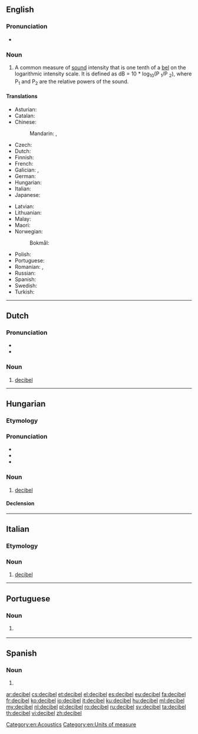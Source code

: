 {{also|décibel}}
==English==
{{wikipedia}}

===Pronunciation===
* {{a|GenAm}} {{IPA|/ˈdɛsɪbɛl/|/ˈdɛsɪbəl/|lang=en}}

===Noun===
{{en-noun}}

# A common measure of [[sound]] intensity that is one tenth of a [[bel]] on the logarithmic intensity scale.  It is defined as dB = 10 * log<sub>10</sub>(P <sub>1</sub>/P <sub>2</sub>), where P<sub>1</sub> and P<sub>2</sub> are the relative powers of the sound.

====Translations====
{{trans-top|a common measure of sound intensity}}
* Asturian: {{t|ast|decibeliu|m}}
* Catalan: {{t|ca|decibel|m}}
* Chinese:
*: Mandarin: {{t+|cmn|分貝|sc=Hani}}, {{t+|cmn|分贝|tr=fēnbèi|sc=Hani}}
* Czech: {{t+|cs|decibel|m}}
* Dutch: {{t+|nl|decibel|m}}
* Finnish: {{t+|fi|desibeli}}
* French: {{t+|fr|décibel|m}}
* Galician: {{t|gl|decibel|m}}, {{t|gl|decibelio|m}}
* German: {{t+|de|Dezibel|n}}
* Hungarian: {{t+|hu|decibel}}
* Italian: {{t|it|decibel|m}}
* Japanese: {{t|ja|デシベル|tr=deshiberu|sc=Jpan}}
{{trans-mid}}
* Latvian: {{t|lv|decibels|m}}
* Lithuanian: {{t|lt|decibelas|m}}
* Malay: {{t|ms|desibel}}
* Maori: {{t|mi|wae paoro}}
* Norwegian:
*: Bokmål: {{t|nb|decibel}}
* Polish: {{t+|pl|decybel|m}}
* Portuguese: {{t|pt|decibel|m}}
* Romanian: {{t|ro|decibeli|m-p}}, {{t+|ro|decibel|m}}
* Russian: {{t+|ru|децибе́л|m}}
* Spanish: {{t+|es|decibelio|m}}
* Swedish: {{t+|sv|decibel|n}}
* Turkish: {{t+|tr|desibel}}
{{trans-bottom}}

[[Category:en:Acoustics]]
[[Category:en:Units of measure]]

----

==Dutch==

===Pronunciation===
* {{IPA|/ˈdeːsibɛl/|lang=nl}}
* {{audio|Nl-decibel.ogg|Audio|lang=nl}}

===Noun===
{{nl-noun|m|-s|decibeltje}}

# [[#English|decibel]]

----

==Hungarian==

===Etymology===
{{hu-prefix|deci|bel}}

===Pronunciation===
* {{IPA|/ˈdɛt͡sibɛl/|lang=hu}}
* {{audio|Hu-decibel.ogg|Audio|lang=hu}}
* {{hyphenation|de|ci|bel|lang=hu}}

===Noun===
{{hu-noun|ek}}

# [[decibel#English|decibel]]

====Declension====
{{hu-decl-ek|decibe|l}}{{hu-pos-etek|decibel|j|jei}}

----

==Italian==

===Etymology===
{{etyl|en|it}} {{term|decibel|lang=en}}

===Noun===
{{head|it|noun|g=m|invariable}}

# [[#English|decibel]]

----

==Portuguese==

===Noun===
{{pt-noun|m|decibéis}}

# {{l/en|decibel}} {{gloss|a common measure of sound intensity}}

----

==Spanish==

===Noun===
{{es-noun|m|es}}

# {{alternative form of|decibelio|lang=es}}

[[ar:decibel]]
[[cs:decibel]]
[[et:decibel]]
[[el:decibel]]
[[es:decibel]]
[[eu:decibel]]
[[fa:decibel]]
[[fr:decibel]]
[[ko:decibel]]
[[io:decibel]]
[[it:decibel]]
[[ku:decibel]]
[[hu:decibel]]
[[ml:decibel]]
[[my:decibel]]
[[nl:decibel]]
[[pl:decibel]]
[[ro:decibel]]
[[ru:decibel]]
[[sv:decibel]]
[[ta:decibel]]
[[th:decibel]]
[[vi:decibel]]
[[zh:decibel]]
